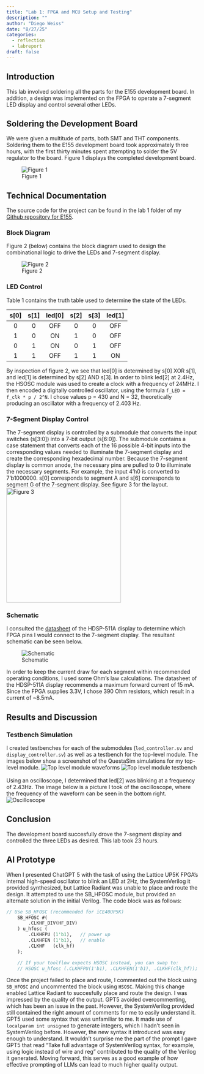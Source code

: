 ---
title: "Lab 1: FPGA and MCU Setup and Testing"
description: ""
author: "Diego Weiss"
date: "8/27/25"
categories:
  - reflection
  - labreport
draft: false
---

## Introduction
This lab involved soldering all the parts for the E155 development board. In addition, a design was implemented on the FPGA to operate a 7-segment LED display and control several other LEDs.

## Soldering the Development Board
We were given a multitude of parts, both SMT and THT components. Soldering them to the E155 development board took approximately three hours, with the first thirty minutes spent attempting to solder the 5V regulator to the board. Figure 1 displays the completed development board.

![Figure 1](/images/lab1/devboard.jpg)


## Technical Documentation
The source code for the project can be found in the lab 1 folder of my [Github repository for E155](https://github.com/diego2317/E155).

### Block Diagram
Figure 2 (below) contains the block diagram used to design the combinational logic to drive the LEDs and 7-segment display. \

![Figure 2](/images/lab1/lab1_blockdiagram.jpg)

### LED Control
Table 1 contains the truth table used to determine the state of the LEDs. 

| s[0] | s[1] | led[0]| s[2] | s[3] | led[1]|
|:----:|:----:|:-----:|:----:|:----:|:-----:|
| 0    | 0    | OFF   | 0    | 0    | OFF   |
| 1    | 0    | ON    | 1    | 0    | OFF   |
| 0    | 1    | ON    | 0    | 1    | OFF   |
| 1    | 1    | OFF   | 1    | 1    | ON    |

By inspection of figure 2, we see that led[0] is determined by s[0] XOR s[1], and led[1] is determined by s[2] AND s[3]. In order to blink led[2] at 2.4Hz, the HSOSC module was used to create a clock with a frequency of 24MHz. I then encoded a digitally controlled oscillator, using the formula `f_LED = f_clk * p / 2^N`. I chose values p = 430 and N = 32, theoretically producing an oscillator with a frequency of 2.403 Hz.

### 7-Segment Display Control
The 7-segment display is controlled by a submodule that converts the input switches (s[3:0]) into a 7-bit output (s[6:0]). The submodule contains a case statement that converts each of the 16 possible 4-bit inputs into the corresponding values needed to illuminate the 7-segment display and create the corresponding hexadecimal number. Because the 7-segment display is common anode, the necessary pins are pulled to 0 to illuminate the necessary segments. For example, the input 4'h0 is converted to 7'b1000000. s[0] corresponds to segment A and s[6] corresponds to segment G of the 7-segment display. See figure 3 for the layout. \
![Figure 3](/images/lab1/7segdisplay.png){fig-align="center" height=300}

### Schematic
I consulted the [datasheet](https://www.alldatasheet.com/datasheet-pdf/view/130748/HP/HDSP-511A.html) of the HDSP-511A display to determine which FPGA pins I would connect to the 7-segment display. The resultant schematic can be seen below.

![Schematic](/images/lab1/lab1schematic.png)

In order to keep the current draw for each segment within recommended operating conditions, I used some Ohm's law calculations. The datasheet of the HDSP-511A display recommends a maximum forward current of 15 mA. Since the FPGA supplies 3.3V, I chose 390 Ohm resistors, which result in a current of ~8.5mA.

## Results and Discussion

### Testbench Simulation
I created testbenches for each of the submodules (`led_controller.sv` and `display_controller.sv`) as well as a testbench for the top-level module. The images below show a screenshot of the QuestaSim simulations for my top-level module. 
![Top level module waveforms](/images/lab1/lab1_dw_waveforms.png)
![Top level module testbench](/images/lab1/lab1_dw_terminal.png)
\
\
Using an oscilloscope, I determined that led[2] was blinking at a frequency of 2.43Hz. The image below is a picture I took of the oscilloscope, where the frequency of the waveform can be seen in the bottom right.
![Oscilloscope](/images/lab1/oscope.jpg)

## Conclusion
The development board succesfully drove the 7-segment display and controlled the three LEDs as desired. This lab took 23 hours.

## AI Prototype
When I presented ChatGPT 5 with the task of using the Lattice UP5K FPGA's internal high-speed oscillator to blink an LED at 2Hz, the SystemVerilog it provided synthesized, but Lattice Radiant was unable to place and route the design. It attempted to use the SB_HFOSC module, but provided an alternate solution in the initial Verilog. The code block was as follows:
```SystemVerilog
// Use SB_HFOSC (recommended for iCE40UP5K)
    SB_HFOSC #(
        .CLKHF_DIV(HF_DIV)
    ) u_hfosc (
        .CLKHFPU (1'b1),   // power up
        .CLKHFEN (1'b1),   // enable
        .CLKHF   (clk_hf)
    );

    // If your toolflow expects HSOSC instead, you can swap to:
    // HSOSC u_hfosc (.CLKHFPU(1'b1), .CLKHFEN(1'b1), .CLKHF(clk_hf));

```
Once the project failed to place and route, I commented out the block using `SB_HFOSC` and uncommented the block using `HSOSC`. Making this change enabled Lattice Radiant to succesfully place and route the design. I was impressed by the quality of the output. GPT5 avoided overcommenting, which has been an issue in the past. However, the SystemVerilog provided still contained the right amount of comments for me to easily understand it. \
GPT5 used some syntax that was unfamiliar to me. It made use of `localparam int unsigned` to generate integers, which I hadn't seen in SystemVerilog before. However, the new syntax it introduced was easy enough to understand. It wouldn't surprise me the part of the prompt I gave GPT5 that read "Take full advantage of SystemVerilog syntax, for example, using logic instead of wire and reg" contributed to the quality of the Verilog it generated. Moving forward, this serves as a good example of how effective prompting of LLMs can lead to much higher quality output.